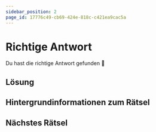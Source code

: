```yaml
---
sidebar_position: 2
page_id: 17776c49-cb69-424e-818c-c421ea9cac5a
---
```


# Richtige Antwort

Du hast die richtige Antwort gefunden 🥳
## Lösung

## Hintergrundinformationen zum Rätsel

## Nächstes Rätsel
